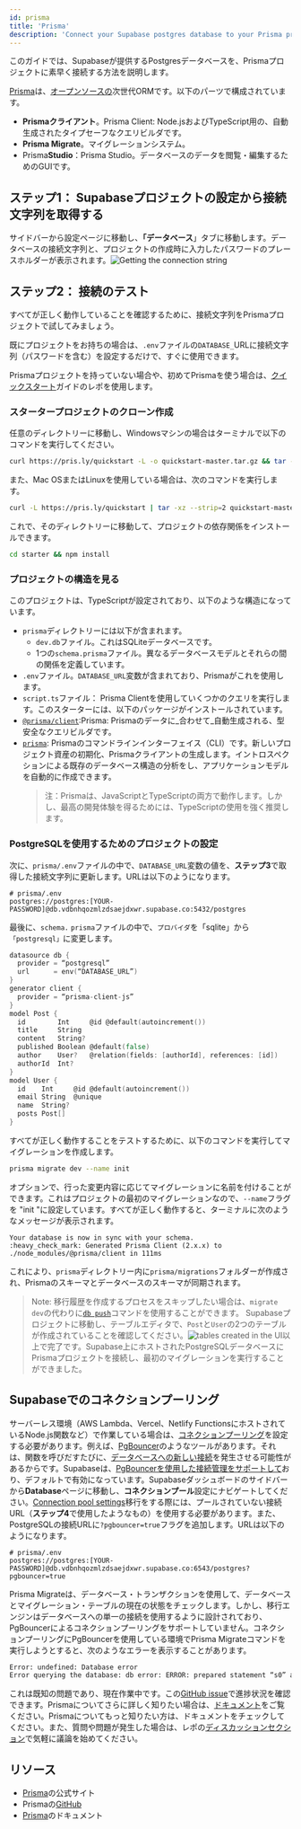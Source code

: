 ```yaml
---
id: prisma
title: 'Prisma'
description: 'Connect your Supabase postgres database to your Prisma project.'
---
```


このガイドでは、Supabaseが提供するPostgresデータベースを、Prismaプロジェクトに素早く接続する方法を説明します。

[Prisma](https://prisma.io)は、[オープンソースの](https://github.com/prisma/prisma)次世代ORMです。以下のパーツで構成されています。

- **Prismaクライアント**。Prisma Client: Node.jsおよびTypeScript用の、自動生成されたタイプセーフなクエリビルダです。
- **Prisma Migrate**。マイグレーションシステム。
- Prisma**Studio**：Prisma Studio。データベースのデータを閲覧・編集するためのGUIです。

## ステップ1： Supabaseプロジェクトの設定から接続文字列を取得する

サイドバーから設定ページに移動し、**「データベース**」タブに移動します。データベースの接続文字列と、プロジェクトの作成時に入力したパスワードのプレースホルダーが表示されます。![Getting the connection string](/img/guides/integrations/prisma/zntcsh3ic91gf1gy8j73.png)

## ステップ2： 接続のテスト

すべてが正しく動作していることを確認するために、接続文字列をPrismaプロジェクトで試してみましょう。

既にプロジェクトをお持ちの場合は、`.env`ファイルの`DATABASE_`URLに接続文字列（パスワードを含む）を設定するだけで、すぐに使用できます。

Prismaプロジェクトを持っていない場合や、初めてPrismaを使う場合は、[クイックスタート](https://www.prisma.io/docs/getting-started/quickstart)ガイドのレポを使用します。

### スタータープロジェクトのクローン作成

任意のディレクトリーに移動し、Windowsマシンの場合はターミナルで以下のコマンドを実行してください。

```bash
curl https://pris.ly/quickstart -L -o quickstart-master.tar.gz && tar -zxvf quickstart-master.tar.gz quickstart-master/typescript/starter && move quickstart-master\typescript\starter starter && rmdir /S /Q quickstart-master && del /Q quickstart-master.tar.gz
```

また、Mac OSまたはLinuxを使用している場合は、次のコマンドを実行します。

```bash
curl -L https://pris.ly/quickstart | tar -xz --strip=2 quickstart-master/typescript/starter
```

これで、そのディレクトリーに移動して、プロジェクトの依存関係をインストールできます。

```bash
cd starter && npm install
```

### プロジェクトの構造を見る

このプロジェクトは、TypeScriptが設定されており、以下のような構造になっています。

- `prisma`ディレクトリーには以下が含まれます。
  - `dev.db`ファイル。これはSQLiteデータベースです。
  - 1つの`schema.prisma`ファイル。異なるデータベースモデルとそれらの間の関係を定義しています。
- `.env`ファイル。`DATABASE_URL`変数が含まれており、Prismaがこれを使用します。
- `script.ts`ファイル： Prisma Clientを使用していくつかのクエリを実行します。このスターターには、以下のパッケージがインストールされています。
- [`@prisma/client`](https://www.npmjs.com/package/prisma):Prisma: Prismaのデータに_合わせて_自動生成される、型安全なクエリビルダです。
- [`prisma`](https://www.npmjs.com/package/@prisma/client): Prismaのコマンドラインインターフェイス（CLI）です。新しいプロジェクト資産の初期化、Prismaクライアントの生成します。イントロスペクションによる既存のデータベース構造の分析をし、アプリケーションモデルを自動的に作成できます。
  > 注：Prismaは、JavaScriptとTypeScriptの両方で動作します。しかし、最高の開発体験を得るためには、TypeScriptの使用を強く推奨します。

### PostgreSQLを使用するためのプロジェクトの設定

次に、`prisma/.env`ファイルの中で、`DATABASE_URL`変数の値を、**ステップ3**で取得した接続文字列に更新します。URLは以下のようになります。

```env
# prisma/.env
postgres://postgres:[YOUR-PASSWORD]@db.vdbnhqozmlzdsaejdxwr.supabase.co:5432/postgres
```

最後に、`schema.` `prisma`ファイルの中で、`プロバイダ`を「sqlite」から`「postgresql」`に変更します。

```go
datasource db {
  provider = “postgresql”
  url      = env(“DATABASE_URL”)
}
generator client {
  provider = “prisma-client-js”
}
model Post {
  id        Int     @id @default(autoincrement())
  title     String
  content   String?
  published Boolean @default(false)
  author    User?   @relation(fields: [authorId], references: [id])
  authorId  Int?
}
model User {
  id    Int     @id @default(autoincrement())
  email String  @unique
  name  String?
  posts Post[]
}
```

すべてが正しく動作することをテストするために、以下のコマンドを実行してマイグレーションを作成します。

```bash
prisma migrate dev --name init
```

オプションで、行った変更内容に応じてマイグレーションに名前を付けることができます。これはプロジェクトの最初のマイグレーションなので、`--name`フラグを "init "に設定しています。すべてが正しく動作すると、ターミナルに次のようなメッセージが表示されます。

```text
Your database is now in sync with your schema.
:heavy_check_mark: Generated Prisma Client (2.x.x) to ./node_modules/@prisma/client in 111ms
```

これにより、`prisma`ディレクトリー内に`prisma/migrations`フォルダーが作成され、Prismaのスキーマとデータベースのスキーマが同期されます。

> Note: 移行履歴を作成するプロセスをスキップしたい場合は、`migrate dev`の代わりに[`db push`](https://www.prisma.io/docs/concepts/components/prisma-migrate/db-push)コマンドを使用することができます。 Supabaseプロジェクトに移動し、テーブルエディタで、`Post`と`User`の2つのテーブルが作成されていることを確認してください。![tables created in the UI](/img/guides/integrations/prisma/7y4qq4wwvfrheti6r09u.png)以上で完了です。Supabase上にホストされたPostgreSQLデータベースにPrismaプロジェクトを接続し、最初のマイグレーションを実行することができました。

## Supabaseでのコネクションプーリング

サーバーレス環境（AWS Lambda、Vercel、Netlify FunctionsにホストされているNode.js関数など）で作業している場合は、[コネクションプーリング](https://www.prisma.io/docs/guides/performance-and-optimization/connection-management#serverless-environments-faas)を設定する必要があります。例えば、[PgBouncer](https://www.pgbouncer.org/)のようなツールがあります。それは、関数を呼びだすたびに、[データベースへの新しい接続](https://www.prisma.io/docs/guides/performance-and-optimization/connection-management#the-serverless-challenge)を発生させる可能性があるからです。Supabaseは、[PgBouncerを使用した接続管理をサポートして](https://supabase.io/blog/2021/04/02/supabase-pgbouncer#what-is-connection-pooling)おり、デフォルトで有効になっています。Supabaseダッシュボードのサイドバーから**Database**ページに移動し、**コネクションプール**設定にナビゲートしてください。[Connection pool settings](/img/guides/integrations/prisma/w0oowg8vq435ob5c3gf0.png)移行をする際には、プールされていない接続URL（**ステップ4**で使用したようなもの）を使用する必要があります。また、PostgreSQLの接続URLに`?pgbouncer=true`フラグを追加します。URLは以下のようになります。

```env
# prisma/.env
postgres://postgres:[YOUR-PASSWORD]@db.vdbnhqozmlzdsaejdxwr.supabase.co:6543/postgres?pgbouncer=true
```

Prisma Migrateは、データベース・トランザクションを使用して、データベースとマイグレーション・テーブルの現在の状態をチェックします。しかし、移行エンジンはデータベースへの単一の接続を使用するように設計されており、PgBouncerによるコネクションプーリングをサポートしていません。コネクションプーリングにPgBouncerを使用している環境でPrisma Migrateコマンドを実行しようとすると、次のようなエラーを表示することがあります。

```bash
Error: undefined: Database error
Error querying the database: db error: ERROR: prepared statement “s0” already exists
```

これは既知の問題であり、現在作業中です。この[GitHub issue](https://github.com/prisma/prisma/issues/6485)で進捗状況を確認できます。Prismaについてさらに詳しく知りたい場合は、[ドキュメント](https://www.prisma.io/docs)をご覧ください。Prismaについてもっと知りたい方は、ドキュメントをチェックしてください。また、質問や問題が発生した場合は、レポの[ディスカッションセクション](https://github.com/prisma/prisma/discussions)で気軽に議論を始めてください。

## リソース

- [Prisma](https://prisma.io)の公式サイト
- Prismaの[GitHub](https://github.com/prisma/prisma)
- [Prisma](https://www.prisma.io/docs/)のドキュメント
